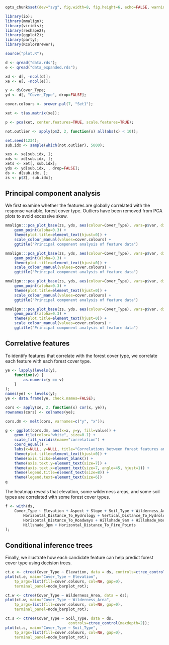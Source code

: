 ```r
opts_chunk$set(dev="svg", fig.width=8, fig.height=6, echo=FALSE, warning=FALSE, message=FALSE);
```

```r
library(io);
library(mmalign);
library(viridis);
library(reshape2);
library(ggplot2);
library(party);
library(RColorBrewer);

source("plot.R");
```

```r
d <- qread("data.rds");
e <- qread("data_expanded.rds");

xd <- d[, -ncol(d)];
xe <- e[, -ncol(e)];

y <- d$Cover_Type;
yd <- d[, "Cover_Type", drop=FALSE];

cover.colours <- brewer.pal(7, "Set1");

xet <- t(as.matrix(xe));

p <- pca(xet, center.features=TRUE, scale.features=TRUE);

not.outlier <- apply(p$Z, 2, function(x) all(abs(x) < 10));

set.seed(1234);
sub.idx <- sample(which(not.outlier), 5000);

xes <- xe[sub.idx, ];
xds <- xd[sub.idx, ];
xets <- xet[, sub.idx];
yds <- yd[sub.idx, , drop=FALSE];
ds <- d[sub.idx, ];
zs <- p$Z[, sub.idx];
```

## Principal component analysis

We first examine whether the features are globally correlated with the
response variable, forest cover type. Outliers have been removed from PCA
plots to avoid excessive skew.

```r
mmalign:::pca_plot_base(zs, yds, aes(colour=Cover_Type), vars=p$var, dims=1:2) +
	geom_point(alpha=0.3) +
	theme(plot.title=element_text(hjust=0)) +
	scale_colour_manual(values=cover.colours) +
	ggtitle("Principal component analysis of feature data")

mmalign:::pca_plot_base(zs, yds, aes(colour=Cover_Type), vars=p$var, dims=2:3) +
	geom_point(alpha=0.3) + 
	theme(plot.title=element_text(hjust=0)) +
	scale_colour_manual(values=cover.colours) +
	ggtitle("Principal component analysis of feature data")

mmalign:::pca_plot_base(zs, yds, aes(colour=Cover_Type), vars=p$var, dims=3:4) +
	geom_point(alpha=0.3) + 
	theme(plot.title=element_text(hjust=0)) +
	scale_colour_manual(values=cover.colours) +
	ggtitle("Principal component analysis of feature data")

mmalign:::pca_plot_base(zs, yds, aes(colour=Cover_Type), vars=p$var, dims=4:5) +
	geom_point(alpha=0.3) + 
	theme(plot.title=element_text(hjust=0)) +
	scale_colour_manual(values=cover.colours) +
	ggtitle("Principal component analysis of feature data")
```


## Correlative features

To identify features that correlate with the forest cover type, we correlate
each feature with each forest cover type.

```r
ye <- lapply(levels(y),
	function(v) {
		as.numeric(y == v)
	}
);
names(ye) <- levels(y);
ye <- data.frame(ye, check.names=FALSE);

cors <- apply(xe, 2, function(x) cor(x, ye));
rownames(cors) <- colnames(ye);

cors.dm <- melt(cors, varnames=c("y", "x"));

g <- ggplot(cors.dm, aes(x=x, y=y, fill=value)) + 
	geom_tile(color="white", size=0.1) +
	scale_fill_viridis(name="correlation") +
	coord_equal() + 
	labs(x=NULL, y=NULL, title="Correlations between forest features and cover types") +
	theme(plot.title=element_text(hjust=0)) +
	theme(axis.ticks=element_blank()) +
	theme(axis.text.y=element_text(size=7)) +
	theme(axis.text.x=element_text(size=7, angle=45, hjust=1)) +
	theme(legend.title=element_text(size=8)) +
	theme(legend.text=element_text(size=6))
g
```

The heatmap reveals that elevation, some wilderness areas, and some
soil types are correlated with some forest cover types.


```r
f <- with(ds,
	Cover_Type ~ Elevation + Aspect + Slope + Soil_Type + Wilderness_Area +
		Horizontal_Distance_To_Hydrology + Vertical_Distance_To_Hydrology + 
		Horizontal_Distance_To_Roadways + Hillshade_9am + Hillshade_Noon +
		Hillshade_3pm + Horizontal_Distance_To_Fire_Points
);
```

## Conditional inference trees

Finally, we illustrate how each candidate feature can help predict forest cover type
using decision trees.

```r
ct.e <- ctree(Cover_Type ~ Elevation, data = ds, controls=ctree_control(maxdepth=2));
plot(ct.e, main="Cover_Type ~ Elevation",
	tp_args=list(fill=cover.colours, col=NA, gap=0),
	terminal_panel=node_barplot_rot);
```

```r
ct.w <- ctree(Cover_Type ~ Wilderness_Area, data = ds);
plot(ct.w, main="Cover_Type ~ Wilderness_Area",
	tp_args=list(fill=cover.colours, col=NA, gap=0),
	terminal_panel=node_barplot_rot);
```

```r
ct.s <- ctree(Cover_Type ~ Soil_Type, data = ds,
							controls=ctree_control(maxdepth=2));
plot(ct.s, main="Cover_Type ~ Soil_Type",
	tp_args=list(fill=cover.colours, col=NA, gap=0),
	terminal_panel=node_barplot_rot);
```

